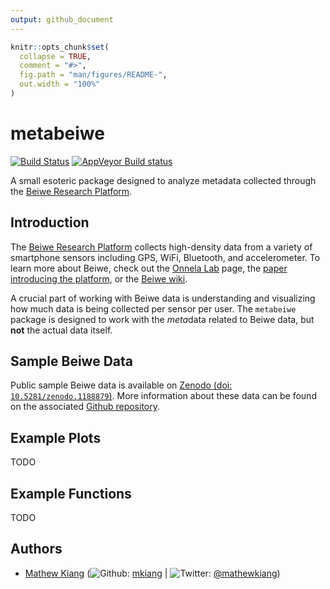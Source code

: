 ```yaml
---
output: github_document
---
```


<!-- README.md is generated from README.Rmd. Please edit that file -->

```r
knitr::opts_chunk$set(
  collapse = TRUE,
  comment = "#>",
  fig.path = "man/figures/README-",
  out.width = "100%"
)
```
# metabeiwe

[![Build Status](https://travis-ci.org/mkiang/metabeiwe.svg?branch=master)](https://travis-ci.org/mkiang/metabeiwe) [![AppVeyor Build status](https://ci.appveyor.com/api/projects/status/j3qf7bl8s5tsei0f?svg=true)](https://ci.appveyor.com/project/mkiang/metabeiwe)


A small esoteric package designed to analyze metadata collected through the [Beiwe Research Platform](https://www.hsph.harvard.edu/onnela-lab/beiwe-research-platform/). 

## Introduction

The [Beiwe Research Platform](https://www.hsph.harvard.edu/onnela-lab/beiwe-research-platform/) collects high-density data from a variety of smartphone sensors including GPS, WiFi, Bluetooth, and accelerometer. To learn more about Beiwe, check out the [Onnela Lab](https://www.hsph.harvard.edu/onnela-lab/beiwe-research-platform/) page, the [paper introducing the platform](https://mental.jmir.org/2016/2/e16/), or the [Beiwe wiki](http://wiki.beiwe.org/).

A crucial part of working with Beiwe data is understanding and visualizing how much data is being collected per sensor per user. The `metabeiwe` package is designed to work with the *meta*data related to Beiwe data, but **not** the actual data itself. 

## Sample Beiwe Data

Public sample Beiwe data is available on [Zenodo (doi: `10.5281/zenodo.1188879`)](https://zenodo.org/record/1188879). More information about these data can be found on the associated [Github repository](https://github.com/mkiang/beiwe_data_sample).

## Example Plots

TODO

## Example Functions

TODO

## Authors
- [Mathew Kiang](https://mathewkiang.com) (![Github](http://i.imgur.com/9I6NRUm.png): [mkiang](https://github.com/mkiang) | ![Twitter](http://i.imgur.com/wWzX9uB.png): [\@mathewkiang](https://twitter.com/mathewkiang))
